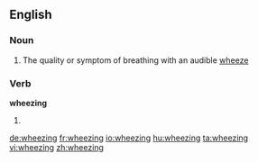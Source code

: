 ==English==

===Noun===
{{en-noun}}
# The quality or symptom of breathing with an audible [[wheeze]]

===Verb===
'''wheezing'''

# {{present participle of|wheeze}}

[[de:wheezing]]
[[fr:wheezing]]
[[io:wheezing]]
[[hu:wheezing]]
[[ta:wheezing]]
[[vi:wheezing]]
[[zh:wheezing]]